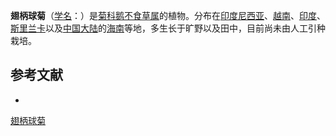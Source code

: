 {{Speciesbox
| name = 翅柄球菊
| status = 
| status_system = 
| image = Epalites divaricata 2.jpg
| genus = Epaltes
| species = divaricata
| authority = (L.) Cav.
}}

'''翅柄球菊'''（[[学名|学名]]：{{lang|la|''Epaltes divaricata''}}）是[[菊科|菊科]][[鹅不食草属|鹅不食草属]]的植物。分布在[[印度尼西亚|印度尼西亚]]、[[越南|越南]]、[[印度|印度]]、[[斯里兰卡|斯里兰卡]]以及[[中国大陆|中国大陆]]的[[海南|海南]]等地，多生长于旷野以及田中，目前尚未由人工引种栽培。

== 参考文献 ==
<div class="references-small">
* {{cite web| url =http://www.bioinfo.cn/db05/KmzwSpecies.php?action=view&id=4162| title =翅柄球菊| work =《中国高等植物数据库全库》| publisher =中国科学院微生物研究所| author =昆明植物研究所| accessdate =2009-02-25| deadurl =yes| archiveurl =https://web.archive.org/web/20160305075130/http://www.bioinfo.cn/db05/KmzwSpecies.php?action=view&id=4162| archivedate =2016-03-05}}
</div>
{{Taxonbar|from=Q15230901}}

[[Category:鹅不食草属|翅柄球菊]]


{{植物小作品}}